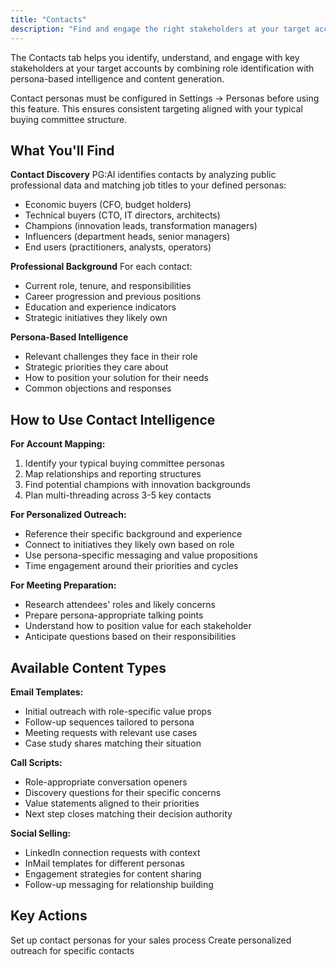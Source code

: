 ```yaml
---
title: "Contacts"
description: "Find and engage the right stakeholders at your target accounts"
---
```


The Contacts tab helps you identify, understand, and engage with key stakeholders at your target accounts by combining role identification with persona-based intelligence and content generation.

<Info>
Contact personas must be configured in Settings → Personas before using this feature. This ensures consistent targeting aligned with your typical buying committee structure.
</Info>

## What You'll Find

**Contact Discovery**
PG:AI identifies contacts by analyzing public professional data and matching job titles to your defined personas:
- Economic buyers (CFO, budget holders)
- Technical buyers (CTO, IT directors, architects) 
- Champions (innovation leads, transformation managers)
- Influencers (department heads, senior managers)
- End users (practitioners, analysts, operators)

**Professional Background**
For each contact:
- Current role, tenure, and responsibilities
- Career progression and previous positions
- Education and experience indicators
- Strategic initiatives they likely own

**Persona-Based Intelligence**
- Relevant challenges they face in their role
- Strategic priorities they care about
- How to position your solution for their needs
- Common objections and responses

## How to Use Contact Intelligence

**For Account Mapping:**
1. Identify your typical buying committee personas
2. Map relationships and reporting structures  
3. Find potential champions with innovation backgrounds
4. Plan multi-threading across 3-5 key contacts

**For Personalized Outreach:**
- Reference their specific background and experience
- Connect to initiatives they likely own based on role
- Use persona-specific messaging and value propositions
- Time engagement around their priorities and cycles

**For Meeting Preparation:**
- Research attendees' roles and likely concerns
- Prepare persona-appropriate talking points
- Understand how to position value for each stakeholder
- Anticipate questions based on their responsibilities

## Available Content Types

**Email Templates:**
- Initial outreach with role-specific value props
- Follow-up sequences tailored to persona
- Meeting requests with relevant use cases
- Case study shares matching their situation

**Call Scripts:**
- Role-appropriate conversation openers
- Discovery questions for their specific concerns
- Value statements aligned to their priorities
- Next step closes matching their decision authority

**Social Selling:**
- LinkedIn connection requests with context
- InMail templates for different personas
- Engagement strategies for content sharing
- Follow-up messaging for relationship building

## Key Actions

<CardGroup cols={2}>
  <Card title="Configure Personas" icon="gear" href="/settings/personas">
    Set up contact personas for your sales process
  </Card>
  <Card title="Generate Content" icon="pencil" href="/account-intelligence/content">
    Create personalized outreach for specific contacts
  </Card>
</CardGroup>
